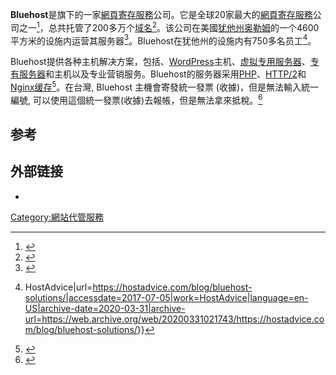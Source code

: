{{Infobox company
| name = Bluehost
| logo = File:Bluehost logo 2019.svg
| type = [[私人公司|私人公司]]
| foundation = {{start date and age|2003}}
| location = 美國[[犹他州|犹他州]][[奥勒姆_(犹他州)|奥勒姆]]
| founder = Matt Heaton
| owner = {{link-en|Endurance International Group}}
| industry = [[網頁寄存服務|網頁寄存服務]]
| homepage = {{URL|bluehost.com}}
}} '''Bluehost'''是{{link-en|Endurance International Group}}旗下的一家[[網頁寄存服務|網頁寄存服務]]公司。它是全球20家最大的[[網頁寄存服務|網頁寄存服務]]公司之一<ref name="raters">{{Citation|last=Visually|title=The Worlds Largest Web Hosts|url=http://visual.ly/worlds-largest-web-hosts|access-date=19 April 2015|year=2015|archive-date=2020-03-31|archive-url=https://web.archive.org/web/20200331021737/http://visual.ly/worlds-largest-web-hosts}}</ref>，总共托管了200多万个[[域名|域名]]<ref>{{Cite web|title=Top 100 Largest Web Hosting companies in the world – 20.6% Market Share « ManagedFTP – WebHost, ISP and SaaS Industry Blog|url=http://managedftp.wordpress.com/2009/02/18/top-100-largest-web-hosting-companies-in-the-world-206-market-share/|accessdate=2010-06-06|archiveurl=https://web.archive.org/web/20180826121743/https://managedftp.wordpress.com/2009/02/18/top-100-largest-web-hosting-companies-in-the-world-206-market-share/|archivedate=2018-08-26}}</ref>。该公司在美國[[犹他州|犹他州]][[奥勒姆_(犹他州)|奥勒姆]]的一个4600平方米的设施内运营其服务器<ref>{{Cite web|title=Organization: Bluehost|url=https://www.crunchbase.com/organization/bluehost|accessdate=17 August 2020|publisher=CrunchBase|archive-date=2021-05-21|archive-url=https://web.archive.org/web/20210521153906/https://www.crunchbase.com/organization/bluehost}}</ref>。Bluehost在犹他州的设施内有750多名员工<ref>{{Cite web|title=Bluehost’s Innovative Technology Solutions Position it as a Popular Web Host {{!}} HostAdvice|url=https://hostadvice.com/blog/bluehost-solutions/|accessdate=2017-07-05|work=HostAdvice|language=en-US|archive-date=2020-03-31|archive-url=https://web.archive.org/web/20200331021743/https://hostadvice.com/blog/bluehost-solutions/}}</ref>。

Bluehost提供各种主机解决方案，包括{{link-en|共享主机|Shared web hosting service}}、[[WordPress|WordPress]]主机、[[虚拟专用服务器|虚拟专用服务器]]、[[专有服务器|专有服务器]]和{{link-en|WooCommerce}}主机以及专业营销服务。Bluehost的服务器采用[[PHP|PHP]]、[[HTTP/2|HTTP/2]]和[[Nginx|Nginx]][[缓存|缓存]]<ref>{{Cite news|title=Bluehost Review|author=Website Hosting Rating|url=https://www.websitehostingrating.com/bluehost-review/|accessdate=2021-03-13|archive-date=2020-03-31|archive-url=https://web.archive.org/web/20200331021740/https://www.websitehostingrating.com/bluehost-review/}}</ref>。在台灣, Bluehost 主機會寄發統一發票 (收據)，但是無法輸入統一編號, 可以使用這個統一發票(收據)去報帳，但是無法拿來抵稅。<ref>{{Cite web|title=Bluehost 主機：可以打台灣統編報稅嗎？|url=https://wpointer.com/wordpress-tutorials/wordpress-development/hosting-domain/bluehost-tax-exemption/|access-date=2022-01-25|date=2021-07-29|last=|first=|work=|language=zh-hant|archive-date=2022-01-25|archive-url=https://web.archive.org/web/20220125162109/https://wpointer.com/wordpress-tutorials/wordpress-development/hosting-domain/bluehost-tax-exemption/}}</ref>

== 参考 ==
{{Reflist}}

== 外部链接 ==

* {{Official website}}

[[Category:網站代管服務|Category:網站代管服務]]